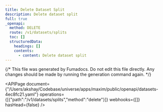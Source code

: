 ```yaml
---
title: Delete Dataset Split
description: Delete dataset split
full: true
_openapi:
  method: DELETE
  route: /v1/datasets/splits
  toc: []
  structuredData:
    headings: []
    contents:
      - content: Delete dataset split
---
```


{/* This file was generated by Fumadocs.
Do not edit this file directly. Any changes should be made by running the generation command again. */}

<APIPage document={"/Users/akshay/Codebase/universe/apps/maxim/public/openapi/datasets-4ec8fc21.yaml"} operations={[{"path":"/v1/datasets/splits","method":"delete"}]} webhooks={[]} hasHead={false} />